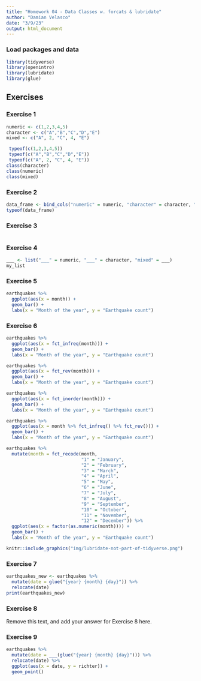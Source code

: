 ```yaml
---
title: "Homework 04 - Data Classes w. forcats & lubridate"
author: "Damian Velasco"
date: "3/9/23"
output: html_document
---
```


### Load packages and data

```r
library(tidyverse)
library(openintro) 
library(lubridate)
library(glue)
```

## Exercises

### Exercise 1

```r

numeric <- c(1,2,3,4,5)
character <- c("A","B","C","D","E")
mixed <- c("A", 2, "C", 4, "E")

 typeof(c(1,2,3,4,5))
 typeof(c("A","B","C","D","E"))
 typeof(c("A", 2, "C", 4, "E"))
class(character)
class(numeric)
class(mixed)
```
### Exercise 2

```r
data_frame <- bind_cols("numeric" = numeric, "character" = character, "mixed" = mixed)
typeof(data_frame)
```
### Exercise 3

```r

```


### Exercise 4

```r
___ <- list("___" = numeric, "___" = character, "mixed" = ___)
my_list
```

### Exercise 5

```r
earthquakes %>% 
  ggplot(aes(x = month)) +
  geom_bar() +
  labs(x = "Month of the year", y = "Earthquake count")
```

### Exercise 6


```r
earthquakes %>% 
  ggplot(aes(x = fct_infreq(month))) +
  geom_bar() +
  labs(x = "Month of the year", y = "Earthquake count")
```

```r
earthquakes %>% 
  ggplot(aes(x = fct_rev(month))) +
  geom_bar() +
  labs(x = "Month of the year", y = "Earthquake count")
```

```r
earthquakes %>% 
  ggplot(aes(x = fct_inorder(month))) +
  geom_bar() +
  labs(x = "Month of the year", y = "Earthquake count")
```

```r
earthquakes %>% 
  ggplot(aes(x = month %>% fct_infreq() %>% fct_rev())) +
  geom_bar() +
  labs(x = "Month of the year", y = "Earthquake count")
```

```r
earthquakes %>% 
  mutate(month = fct_recode(month,
                            "1" = "January",
                            "2" = "February",
                            "3" = "March",
                            "4" = "April",
                            "5" = "May",
                            "6" = "June",
                            "7" = "July",
                            "8" = "August",
                            "9" = "September",
                            "10" = "October",
                            "11" = "November",
                            "12" = "December")) %>% 
  ggplot(aes(x = factor(as.numeric(month)))) +
  geom_bar() +
  labs(x = "Month of the year", y = "Earthquake count")
```

```r
knitr::include_graphics("img/lubridate-not-part-of-tidyverse.png")
```
### Exercise 7


```r
earthquakes_new <- earthquakes %>% 
  mutate(date = glue("{year} {month} {day}")) %>% 
  relocate(date)
print(earthquakes_new)
```


### Exercise 8

Remove this text, and add your answer for Exercise 8 here.

### Exercise 9
```r
earthquakes %>% 
  mutate(date = ___(glue("{year} {month} {day}"))) %>% 
  relocate(date) %>% 
  ggplot(aes(x = date, y = richter)) +
  geom_point() 
```


